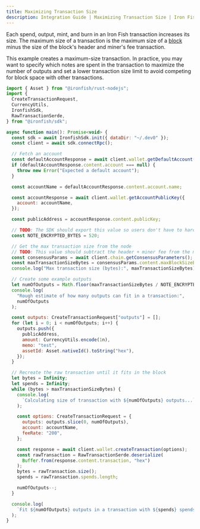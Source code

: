 ```yaml
---
title: Maximizing Transaction Size
description: Integration Guide | Maximizing Transaction Size | Iron Fish Documentation
---
```


Each spend, output, mint, and burn in an Iron Fish transaction increases its size. The
maximum size of a transaction is the maximum size of a [block](/use/get-started/glossary#Block)
minus the size of the block's header and miner's fee transaction.

This example creates a maximum-size transaction. In practice, you may want to specify
which notes are spent in the transaction to maximize the number of outputs and set a
lower transaction size limit to avoid competing for block space with other transactions.

```js
import { Asset } from "@ironfish/rust-nodejs";
import {
  CreateTransactionRequest,
  CurrencyUtils,
  IronfishSdk,
  RawTransactionSerde,
} from "@ironfish/sdk";

async function main(): Promise<void> {
  const sdk = await IronfishSdk.init({ dataDir: "~/.dev0" });
  const client = await sdk.connectRpc();

  // Fetch an account
  const defaultAccountResponse = await client.wallet.getDefaultAccount();
  if (defaultAccountResponse.content.account === null) {
    throw new Error("Expected a default account");
  }

  const accountName = defaultAccountResponse.content.account.name;

  const accountResponse = await client.wallet.getAccountPublicKey({
    account: accountName,
  });

  const publicAddress = accountResponse.content.publicKey;

  // TODO: The SDK should export this value so users don't have to hardcode it
  const NOTE_ENCRYPTED_BYTES = 520;

  // Get the max transaction size from the node
  // TODO: This value should subtract the header + miner fee from the max block size
  const consensusParams = await client.chain.getConsensusParameters();
  const maxTransactionSizeBytes = consensusParams.content.maxBlockSizeBytes;
  console.log("Max transaction size (bytes):", maxTransactionSizeBytes);

  // Create some example outputs
  let numOfOutputs = Math.floor(maxTransactionSizeBytes / NOTE_ENCRYPTED_BYTES);
  console.log(
    "Rough estimate of how many outputs can fit in a transaction:",
    numOfOutputs
  );

  const outputs: CreateTransactionRequest["outputs"] = [];
  for (let i = 0; i < numOfOutputs; i++) {
    outputs.push({
      publicAddress,
      amount: CurrencyUtils.encode(1n),
      memo: "test",
      assetId: Asset.nativeId().toString("hex"),
    });
  }

  // Recreate the raw transaction until it fits in the block
  let bytes = Infinity;
  let spends = Infinity;
  while (bytes > maxTransactionSizeBytes) {
    console.log(
      `Calculating size of transaction with ${numOfOutputs} outputs...`
    );

    const options: CreateTransactionRequest = {
      outputs: outputs.slice(0, numOfOutputs),
      account: accountName,
      feeRate: "200",
    };

    const response = await client.wallet.createTransaction(options);
    const rawTransaction = RawTransactionSerde.deserialize(
      Buffer.from(response.content.transaction, "hex")
    );
    bytes = rawTransaction.size();
    spends = rawTransaction.spends.length;

    numOfOutputs--;
  }

  console.log(
    `Fit ${numOfOutputs} outputs in a transaction with ${spends} spends. Transaction size (bytes): ${bytes}`
  );
}
```
